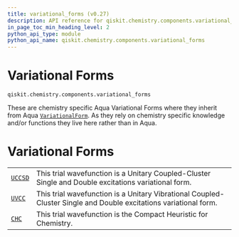 ```yaml
---
title: variational_forms (v0.27)
description: API reference for qiskit.chemistry.components.variational_forms in qiskit v0.27
in_page_toc_min_heading_level: 2
python_api_type: module
python_api_name: qiskit.chemistry.components.variational_forms
---
```


<span id="module-qiskit.chemistry.components.variational_forms" />

<span id="qiskit-chemistry-components-variational-forms" />

<span id="variational-forms-qiskit-chemistry-components-variational-forms" />

# Variational Forms

`qiskit.chemistry.components.variational_forms`

These are chemistry specific Aqua Variational Forms where they inherit from Aqua [`VariationalForm`](qiskit.aqua.components.variational_forms.VariationalForm "qiskit.aqua.components.variational_forms.VariationalForm"). As they rely on chemistry specific knowledge and/or functions they live here rather than in Aqua.

# Variational Forms

|                                                                                                                      |                                                                                                                  |
| -------------------------------------------------------------------------------------------------------------------- | ---------------------------------------------------------------------------------------------------------------- |
| [`UCCSD`](qiskit.chemistry.components.variational_forms.UCCSD "qiskit.chemistry.components.variational_forms.UCCSD") | This trial wavefunction is a Unitary Coupled-Cluster Single and Double excitations variational form.             |
| [`UVCC`](qiskit.chemistry.components.variational_forms.UVCC "qiskit.chemistry.components.variational_forms.UVCC")    | This trial wavefunction is a Unitary Vibrational Coupled-Cluster Single and Double excitations variational form. |
| [`CHC`](qiskit.chemistry.components.variational_forms.CHC "qiskit.chemistry.components.variational_forms.CHC")       | This trial wavefunction is the Compact Heuristic for Chemistry.                                                  |

